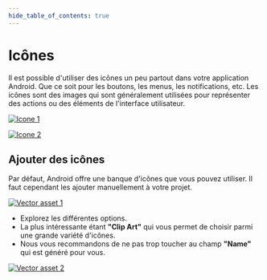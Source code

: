 ```yaml
---
hide_table_of_contents: true
---
```


# Icônes

<Row>

<Column>

Il est possible d'utiliser des icônes un peu partout dans votre application Android. 
Que ce soit pour les boutons, les menus, les notifications, etc. 
Les icônes sont des images qui sont généralement utilisées pour représenter des actions ou des éléments de l'interface utilisateur.

</Column>

<Column size="1" >

[![Icone 1](_icones/icones1.png)](_icones/icones1.png)

</Column>

<Column size="1" >

[![Icone 2](_icones/icones2.png)](_icones/icones2.png)

</Column>

</Row>

## Ajouter des icônes

Par défaut, Android offre une banque d'icônes que vous pouvez utiliser. Il faut cependant les ajouter manuellement à votre projet.

[![Vector asset 1](_icones/vector_asset1.png)](_icones/vector_asset1.png)

- Explorez les différentes options. 
- La plus intéressante étant **"Clip Art"** qui vous permet de choisir parmi une grande variété d'icônes.
- Nous vous recommandons de ne pas trop toucher au champ **"Name"** qui est généré pour vous.


[![Vector asset 2](_icones/vector_asset2.png)](_icones/vector_asset2.png)
